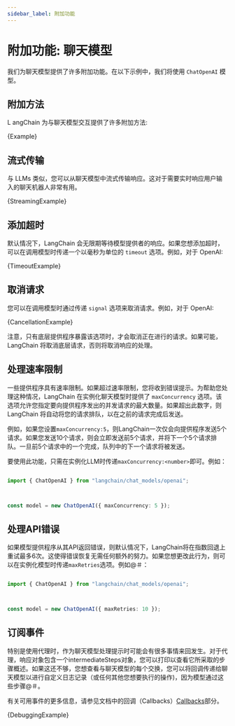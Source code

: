 ```yaml
---
sidebar_label: 附加功能
---
```









# 附加功能: 聊天模型

我们为聊天模型提供了许多附加功能。在以下示例中，我们将使用 `ChatOpenAI` 模型。

## 附加方法

L angChain 为与聊天模型交互提供了许多附加方法:

<CodeBlock language="typescript">{Example}</CodeBlock>


## 流式传输

与 LLMs 类似，您可以从聊天模型中流式传输响应。这对于需要实时响应用户输入的聊天机器人非常有用。

<CodeBlock language="typescript">{StreamingExample}</CodeBlock>


## 添加超时

默认情况下，LangChain 会无限期等待模型提供者的响应。如果您想添加超时，可以在调用模型时传递一个以毫秒为单位的 `timeout` 选项。例如，对于 OpenAI:

<CodeBlock language="typescript">{TimeoutExample}</CodeBlock>


## 取消请求

您可以在调用模型时通过传递 `signal` 选项来取消请求。例如，对于 OpenAI:

<CodeBlock language="typescript">{CancellationExample}</CodeBlock>


注意，只有底层提供程序暴露该选项时，才会取消正在进行的请求。如果可能，LangChain 将取消底层请求，否则将取消响应的处理。

## 处理速率限制

一些提供程序具有速率限制。如果超过速率限制，您将收到错误提示。为帮助您处理这种情况，LangChain 在实例化聊天模型时提供了 `maxConcurrency` 选项。该选项允许您指定要向提供程序发出的并发请求的最大数量。如果超出此数字，则 LangChain 将自动将您的请求排队，以在之前的请求完成后发送。


例如，如果您设置`maxConcurrency:5`，则LangChain一次仅会向提供程序发送5个请求。如果您发送10个请求，则会立即发送前5个请求，并将下一个5个请求排队。一旦前5个请求中的一个完成，队列中的下一个请求将被发送。


要使用此功能，只需在实例化LLM时传递`maxConcurrency:<number>`即可。例如：


```typescript

import { ChatOpenAI } from "langchain/chat_models/openai";



const model = new ChatOpenAI({ maxConcurrency: 5 });

```



## 处理API错误


如果模型提供程序从其API返回错误，则默认情况下，LangChain将在指数回退上重试最多6次。这使得错误恢复无需任何额外的努力。如果您想更改此行为，则可以在实例化模型时传递`maxRetries`选项。例如@＃：


```typescript

import { ChatOpenAI } from "langchain/chat_models/openai";



const model = new ChatOpenAI({ maxRetries: 10 });

```



## 订阅事件


特别是使用代理时，作为聊天模型处理提示时可能会有很多事情来回发生。对于代理，响应对象包含一个intermediateSteps对象，您可以打印以查看它所采取的步骤概述。如果这还不够，您想查看与聊天模型的每个交换，您可以将回调传递给聊天模型以进行自定义日志记录（或任何其他您想要执行的操作)，因为模型通过这些步骤@＃。

有关可用事件的更多信息，请参见文档中的回调（Callbacks）[Callbacks](/docs/production/callbacks/)部分。



<CodeBlock language="typescript">{DebuggingExample}</CodeBlock>

